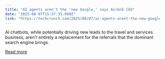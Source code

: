 ```yaml
---
title: "AI agents aren’t the ‘new Google,’ says Airbnb CEO"
date: "2025-08-07T15:37:35.000Z"
link: "https://techcrunch.com/2025/08/07/ai-agents-arent-the-new-google-says-airbnb-ceo/"
---
```


AI chatbots, while potentially driving new leads to the travel and services business, aren't entirely a replacement for the referrals that the dominant search engine brings.

[Read more](https://techcrunch.com/2025/08/07/ai-agents-arent-the-new-google-says-airbnb-ceo/)

